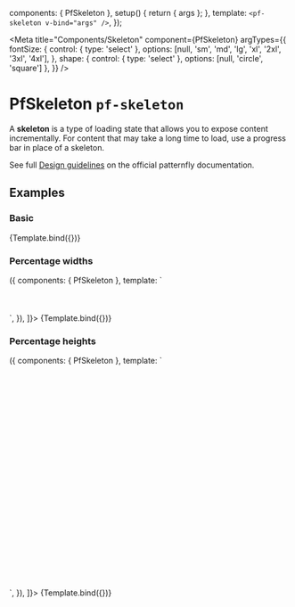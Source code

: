 

  components: { PfSkeleton },
  setup() {
    return { args };
  },
  template: `<pf-skeleton v-bind="args" />`,
});


<Meta title="Components/Skeleton" component={PfSkeleton} argTypes={{
    fontSize: {
      control: { type: 'select' },
      options: [null, 'sm', 'md', 'lg', 'xl', '2xl', '3xl', '4xl'],
    },
    shape: { control: { type: 'select' }, options: [null, 'circle', 'square'] },
  }} />

# PfSkeleton `pf-skeleton`

A **skeleton** is a type of loading state that allows you to expose content incrementally. For content that may take a long time to load, use a progress bar in place of a skeleton.

See full [Design guidelines](https://www.patternfly.org/v4/components/skeleton/design-guidelines) on the official patternfly documentation.

## Examples

### Basic

<Canvas withSource="open">
  <Story name="Basic">
    {Template.bind({})}
  </Story>
</Canvas>

<ArgsTable story="Basic" />

### Percentage widths

<Canvas withSource="open">
  <Story
    name="Percentage widths"
    args={{
      width: '25%',
    }}
    decorators={[
      () => ({
        components: { PfSkeleton },
        template: `
          <story />
          <br />
          <pf-skeleton width="50%" />
          <br />
          <pf-skeleton width="60%" />
          <br />
          <pf-skeleton width="75%" />
          <br />
          <pf-skeleton width="100%" />
        `,
      }),
    ]}>
    {Template.bind({})}
  </Story>
</Canvas>

### Percentage heights

<Canvas withSource="open">
  <Story
    name="Percentage heights"
    args={{
      height: '25%',
      width: '15%',
    }}
    decorators={[
      () => ({
        components: { PfSkeleton },
        template: `
          <div style="height: 400px; display: flex; align-items: flex-end; justify-content: space-between">
            <story />
            <pf-skeleton width="15%" height="33%" />
            <pf-skeleton width="15%" height="50%" />
            <pf-skeleton width="15%" height="60%" />
            <pf-skeleton width="15%" height="75%" />
            <pf-skeleton width="15%" height="100%" />
          </div>
        `,
      }),
    ]}>
    {Template.bind({})}
  </Story>
</Canvas>
